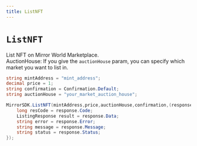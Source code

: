 ```yaml
---
title: ListNFT
---
```


# `ListNFT`

List NFT on Mirror World Marketplace. \
AuctionHouse: If you give the `auctionHouse` param, you can specify which market you want to list in.

```csharp
string mintAddress = "mint_address";
decimal price = 1;
string confirmation = Confirmation.Default;
string auctionHouse = "your_market_auction_house";

MirrorSDK.ListNFT(mintAddress,price,auctionHouse,confirmation,(response) => {
    long resCode = response.Code;
    ListingResponse result = response.Data;
    string error = response.Error;
    string message = response.Message;
    string status = response.Status;
});
```